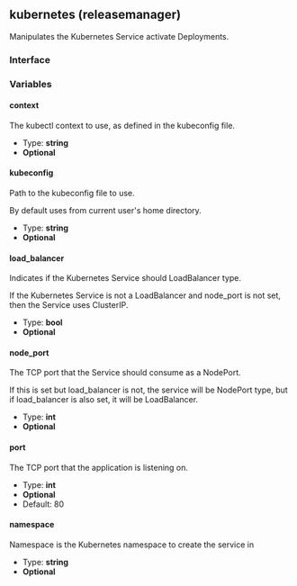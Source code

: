 ## kubernetes (releasemanager)

Manipulates the Kubernetes Service activate Deployments.

### Interface

### Variables

#### context

The kubectl context to use, as defined in the kubeconfig file.

- Type: **string**
- **Optional**

#### kubeconfig

Path to the kubeconfig file to use.

By default uses from current user's home directory.

- Type: **string**
- **Optional**

#### load_balancer

Indicates if the Kubernetes Service should LoadBalancer type.

If the Kubernetes Service is not a LoadBalancer and node_port is not set, then the Service uses ClusterIP.

- Type: **bool**
- **Optional**

#### node_port

The TCP port that the Service should consume as a NodePort.

If this is set but load_balancer is not, the service will be NodePort type, but if load_balancer is also set, it will be LoadBalancer.

- Type: **int**
- **Optional**

#### port

The TCP port that the application is listening on.

- Type: **int**
- **Optional**
- Default: 80

#### namespace

Namespace is the Kubernetes namespace to create the service in
- Type: **string**
- **Optional**
